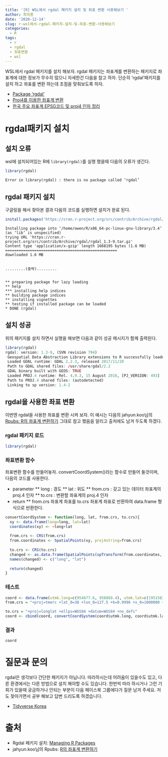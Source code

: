 ```yaml
---
title: '[R] WSL에서 rgdal 패키지 설치 및 좌표 변환 사용해보기 '
author: 최의용
date: '2020-12-14'
slug: r-wsl에서-rgdal-패키지-설치-및-좌표-변환-사용해보기
categories:
  - R
tags:
  - r
  - rgdal
  - 좌표변환
  - wsl
---
```


WSL에서 rgdal 패키지를 설치 해보자. rgdal 패키지는 좌표계를 변환하는 패키지로 좌표계에 대한 정보가 무수히 많으니 자세한건 다음을 참고 하자. 단순히 'rgdal'패키지를 설치 하고 좌표를 변환 하는데 초점을 맞춰보도록 하자.

 - [Package ‘rgdal’](https://cran.r-project.org/web/packages/rgdal/rgdal.pdf)
 - [Proj4를 이용한 좌표계 변환](https://www.slideshare.net/jangbi882/proj4-32605736)
 - [한국 주요 좌표계 EPSG코드 및 proj4 인자 정리](https://www.osgeo.kr/17)

# rgdal패키지 설치

## 설치 오류

wsl에 설치되어있는 R에 `library(rgdal)`를 실행 했을때 다음의 오류가 생긴다.

```r
library(rgdal)
```

```
Error in library(rgdal) : there is no package called ‘rgdal’
```

## rgdal 패키지 설치

구글링을 해서 찾아본 결과 다음의 코드를 실행하면 설치가 완료 된다.

```r
install.packages('https://cran.r-project.org/src/contrib/Archive/rgdal/rgdal_1.3-9.tar.gz',repos=NULL,type="source")
```

```
Installing package into ‘/home/owen/R/x86_64-pc-linux-gnu-library/3.4’
(as ‘lib’ is unspecified)
trying URL 'https://cran.r-project.org/src/contrib/Archive/rgdal/rgdal_1.3-9.tar.gz'
Content type 'application/x-gzip' length 1668195 bytes (1.6 MB)
==================================================
downloaded 1.6 MB


.........(중략).........


** preparing package for lazy loading
** help
*** installing help indices
** building package indices
** installing vignettes
** testing if installed package can be loaded
* DONE (rgdal)
```

## 설치 성공

위의 패키지를 설치 하면서 실행을 해보면 다음과 같이 성공 메시지가 함께 출력된다. 

```r
library(rgdal)
rgdal: version: 1.3-9, (SVN revision 794)
 Geospatial Data Abstraction Library extensions to R successfully loaded
 Loaded GDAL runtime: GDAL 2.2.3, released 2017/11/20
 Path to GDAL shared files: /usr/share/gdal/2.2
 GDAL binary built with GEOS: TRUE 
 Loaded PROJ.4 runtime: Rel. 4.9.3, 15 August 2016, [PJ_VERSION: 493]
 Path to PROJ.4 shared files: (autodetected)
 Linking to sp version: 1.4-2 
```

## rgdal을 사용한 좌표 변환

이번엔 rgdal을 사용한 좌표를 변환 시켜 보자. 이 예시는 다음의 jahyun.koo님의 [Rpubs: R의 좌표계 변환하기](https://rpubs.com/KOOJA/coorinatesTransformationExample) 그대로 참고 했음음 알리고 출처에도 남겨 두도록 하겠다.

### rgdal 패키지 로드

```r
library(rgdal)
```


### 좌표변환 함수

좌표변환 함수를 만들어놓자. convertCoordSystem()라는 함수로 만들어 둘것이며, 다음의 코드를 사용한다.

- parameter ** long : 경도 ** lat : 위도 ** from.crs : 갖고 있는 데이터 좌표계의 proj.4 인자 ** to.crs : 변환할 좌표계의 proj.4 인자
- return ** from.crs 좌표계 좌표를 to.crs 좌표계 좌표로 반환하여 data.frame 형식으로 반환한다.

```r
convertCoordSystem <- function(long, lat, from.crs, to.crs){
  xy <- data.frame(long=long, lat=lat)
  coordinates(xy) <- ~long+lat
  
  from.crs <- CRS(from.crs)
  from.coordinates <- SpatialPoints(xy, proj4string=from.crs)
  
  to.crs <- CRS(to.crs)
  changed <- as.data.frame(SpatialPoints(spTransform(from.coordinates, to.crs)))
  names(changed) <- c("long", "lat")
  
  return(changed)
}
```

### 테스트

```r
coord <- data.frame(utmk.long=c(954677.6, 958869.4), utmk.lat=c(1951583, 1945669))
from.crs = "+proj=tmerc +lat_0=38 +lon_0=127.5 +k=0.9996 +x_0=1000000 +y_0=2000000 +ellps=GRS80 +units=m +no_defs"

to.crs = "+proj=longlat +ellps=WGS84 +datum=WGS84 +no_defs"
coord <- cbind(coord, convertCoordSystem(coord$utmk.long, coord$utmk.lat, from.crs, to.crs))
```


### 결과

```r
coord
```


# 질문과 문의

rgdal은 생각보다 간단한 패키지가 아닙니다. 따라하시는데 어려움이 있을수도 있고, 다른 환경에서는 다른 방법으로 설치 해야할 수도 있습니다. 한번씩 따라 하시거나 그런 기회가 있을때 궁금하거나 안되는 부분이 다음 페이스북 그룹에다가 질문 남겨 주세요. 저도 찾아가면서 공부 해보고 답변 드리도록 하겠습니다.

- [Tidyverse Korea](https://www.facebook.com/groups/tidyverse)


# 출처

- Rgdal 패키지 설치: [Managing R Packages](https://www.marcc.jhu.edu/managing-r-packages-a-case-study/)
- jahyun.koo님의 Rpubs: [R의 좌표계 변환하기](https://rpubs.com/KOOJA/coorinatesTransformationExample)
